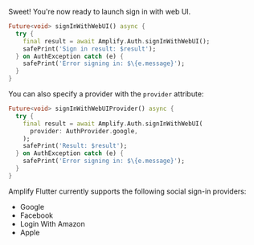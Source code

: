 Sweet! You're now ready to launch sign in with web UI.

```dart
Future<void> signInWithWebUI() async {
  try {
    final result = await Amplify.Auth.signInWithWebUI();
    safePrint('Sign in result: $result');
  } on AuthException catch (e) {
    safePrint('Error signing in: $\{e.message}');
  }
}
```

You can also specify a provider with the `provider` attribute:

```dart
Future<void> signInWithWebUIProvider() async {
  try {
    final result = await Amplify.Auth.signInWithWebUI(
      provider: AuthProvider.google,
    );
    safePrint('Result: $result');
  } on AuthException catch (e) {
    safePrint('Error signing in: $\{e.message}');
  }
}
```

Amplify Flutter currently supports the following social sign-in providers:

- Google
- Facebook
- Login With Amazon
- Apple
